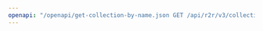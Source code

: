 ---
openapi: "/openapi/get-collection-by-name.json GET /api/r2r/v3/collections/name/{collection_name}"
---
